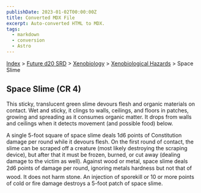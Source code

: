 ```yaml
---
publishDate: 2023-01-02T00:00:00Z
title: Converted MDX File
excerpt: Auto-converted HTML to MDX.
tags:
  - markdown
  - conversion
  - Astro
---
```






[Index](-index) > [Future d20 SRD](future-d20-srd-index) > [Xenobiology](future-d20-srd-xenobiology-index) > [Xenobiological Hazards](future-d20-srd-xenobiology-xenobiological-hazards-index) > Space Slime




## Space Slime (CR 4)


This sticky, translucent green slime devours flesh and organic materials on contact. Wet and sticky, it clings to walls, ceilings, and floors in patches, growing and spreading as it consumes organic matter. It drops from walls and ceilings when it detects movement (and possible food) below.


A single 5-foot square of space slime deals 1d6 points of Constitution damage per round while it devours flesh. On the first round of contact, the slime can be scraped off a creature (most likely destroying the scraping device), but after that it must be frozen, burned, or cut away (dealing damage to the victim as well). Against wood or metal, space slime deals 2d6 points of damage per round, ignoring metals hardness but not that of wood. It does not harm stone. An injection of sporekill or 10 or more points of cold or fire damage destroys a 5-foot patch of space slime.



